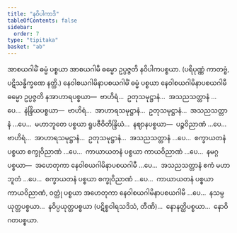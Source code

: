 ```yaml
---
title: "နဝိပါကာဒိ"
tableOfContents: false
sidebar:
  order: 7
type: "tipitaka"
basket: "ab"
---
```



<DynamicBreadcrumb />

<Division number="33">

<Paragraph number="1534">
အာစယဂါမိံ ဓမ္မံ ပစ္စယာ အာစယဂါမီ ဓမ္မော ဥပ္ပဇ္ဇတိ နဝိပါကပစ္စယာ. (ပရိပုဏ္ဏံ ကာတဗ္ဗံ, ပဋိသန္ဓိက္ခဏေ နတ္ထိ.)
</Paragraph>

<Paragraph number="1535">
နေဝါစယဂါမိနာပစယဂါမိံ ဓမ္မံ ပစ္စယာ နေဝါစယဂါမိနာပစယဂါမီ ဓမ္မော ဥပ္ပဇ္ဇတိ နအာဟာရပစ္စယာ—  ဗာဟိရံ…  ဥတုသမုဋ္ဌာနံ…  အသညသတ္တာနံ …ပေ…  နဲန္ဒြိယပစ္စယာ—  ဗာဟိရံ…  အာဟာရသမုဋ္ဌာနံ…  ဥတုသမုဋ္ဌာနံ…  အသညသတ္တာနံ …ပေ…  မဟာဘူတေ ပစ္စယာ ရူပဇီဝိတိန္ဒြိယံ…  နဈာနပစ္စယာ—  ပဉ္စဝိညာဏံ …ပေ…  ဗာဟိရံ…  အာဟာရသမုဋ္ဌာနံ…  ဥတုသမုဋ္ဌာနံ…  အသညသတ္တာနံ …ပေ…  စက္ခာယတနံ ပစ္စယာ စက္ခုဝိညာဏံ …ပေ…  ကာယာယတနံ ပစ္စယာ ကာယဝိညာဏံ …ပေ…  နမဂ္ဂပစ္စယာ—  အဟေတုကာ နေဝါစယဂါမိနာပစယဂါမီ …ပေ…  အသညသတ္တာနံ ဧကံ မဟာဘူတံ …ပေ…  စက္ခာယတနံ ပစ္စယာ စက္ခုဝိညာဏံ …ပေ…  ကာယာယတနံ ပစ္စယာ ကာယဝိညာဏံ, ဝတ္ထုံ ပစ္စယာ အဟေတုကာ နေဝါစယဂါမိနာပစယဂါမီ …ပေ…  နသမ္ပယုတ္တပစ္စယာ…  နဝိပ္ပယုတ္တပစ္စယာ (ပဋိစ္စဝါရသဒိသံ, တီဏိ)…  နောနတ္ထိပစ္စယာ…  နောဝိဂတပစ္စယာ.
</Paragraph>
</Division>